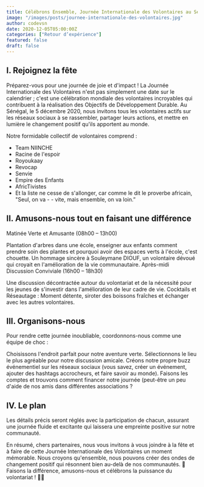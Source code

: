 ```yaml
---
title: Célébrons Ensemble, Journée Internationale des Volontaires au Sénégal 🌍
image: "/images/posts/journee-internationale-des-volontaires.jpg"
author: codevsn
date: 2020-12-05T05:00:00Z
categories: ["Retour d’expérience"]
featured: false
draft: false
---
```


## I. Rejoignez la fête

Préparez-vous pour une journée de joie et d'impact ! La Journée Internationale des Volontaires n'est pas simplement une date sur le calendrier ; c'est une célébration mondiale des volontaires incroyables qui contribuent à la réalisation des Objectifs de Développement Durable. Au Sénégal, le 5 décembre 2020, nous invitons tous les volontaires actifs sur les réseaux sociaux à se rassembler, partager leurs actions, et mettre en lumière le changement positif qu'ils apportent au monde.

Notre formidable collectif de volontaires comprend :

- Team NIINCHE
- Racine de l'espoir
- Royoukaay
- Revocap
- Senvie
- Empire des Enfants
- AfricTivistes
- Et la liste ne cesse de s'allonger, car comme le dit le proverbe africain, "Seul, on va - - vite, mais ensemble, on va loin.”

## II. Amusons-nous tout en faisant une différence

Matinée Verte et Amusante (08h00 – 13h00)

Plantation d'arbres dans une école, enseigner aux enfants comment prendre soin des plantes et pourquoi avoir des espaces verts à l'école, c'est chouette.
Un hommage sincère à Souleymane DIOUF, un volontaire dévoué qui croyait en l'amélioration de la vie communautaire.
Après-midi Discussion Conviviale (16h00 – 18h30)

Une discussion décontractée autour du volontariat et de la nécessité pour les jeunes de s'investir dans l'amélioration de leur cadre de vie.
Cocktails et Réseautage :
Moment détente, siroter des boissons fraîches et échanger avec les autres volontaires.

## III. Organisons-nous

Pour rendre cette journée inoubliable, coordonnons-nous comme une équipe de choc :

Choisissons l'endroit parfait pour notre aventure verte.
Sélectionnons le lieu le plus agréable pour notre discussion amicale.
Créons notre propre buzz événementiel sur les réseaux sociaux (vous savez, créer un événement, ajouter des hashtags accrocheurs, et faire savoir au monde).
Faisons les comptes et trouvons comment financer notre journée (peut-être un peu d'aide de nos amis dans différentes associations ?

## IV. Le plan

Les détails précis seront réglés avec la participation de chacun, assurant une journée fluide et excitante qui laissera une empreinte positive sur notre communauté.

En résumé, chers partenaires, nous vous invitons à vous joindre à la fête et à faire de cette Journée Internationale des Volontaires un moment mémorable. Nous croyons qu'ensemble, nous pouvons créer des ondes de changement positif qui résonnent bien au-delà de nos communautés. 🌟 Faisons la différence, amusons-nous et célébrons la puissance du volontariat ! 🎉✨

